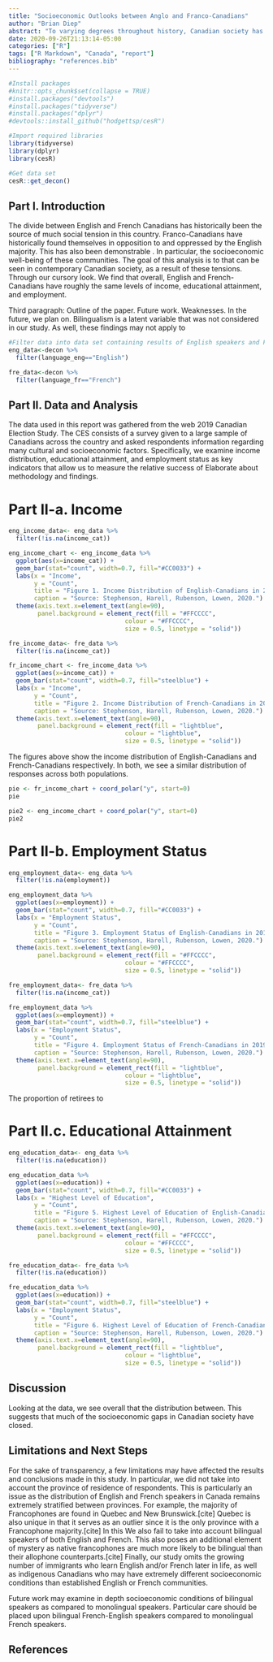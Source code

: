 ```yaml
---
title: "Socioeconomic Outlooks between Anglo and Franco-Canadians"
author: "Brian Diep"
abstract: "To varying degrees throughout history, Canadian society has generally segregated between an English-speaking majority and a French-speaking minority. The tumultuous history between continues to have an impact on the fabric of Canadian society. In our analysis of various socioeconomic factors between both groups, our findings imply that the socioeconomic gap between allophones and francophones across Canada has closed significantly."
date: 2020-09-26T21:13:14-05:00
categories: ["R"]
tags: ["R Markdown", "Canada", "report"]
bibliography: "references.bib"
---
```


```r

#Install packages
#knitr::opts_chunk$set(collapse = TRUE)
#install.packages("devtools")
#install.packages("tidyverse")
#install.packages("dplyr")
#devtools::install_github("hodgettsp/cesR")

#Import required libraries
library(tidyverse)
library(dplyr)
library(cesR)

#Get data set
cesR::get_decon()
```
## Part I. Introduction

  The divide between English and French Canadians has historically been the source of much social tension in this country. Franco-Canadians have historically found themselves in opposition to and oppressed by the English majority. This has also been demonstrable . In particular, the socioeconomic well-being of these communities. The goal of this analysis is to  that can be seen in contemporary Canadian society, as a result of these tensions. Through our cursory look. We find that overall, English and French-Canadians have roughly the same levels of income, educational attainment, and employment.

Third paragraph: Outline of the paper. Future work. Weaknesses. In the future, we plan on. Bilingualism is a latent variable that was not considered in our study. As well, these findings may not apply to

```r

#Filter data into data set containing results of English speakers and French speakers
eng_data<-decon %>%
  filter(language_eng=="English")

fre_data<-decon %>%
  filter(language_fr=="French")
```

## Part II. Data and Analysis

The data used in this report was gathered from the web 2019 Canadian Election Study. The CES consists of a survey given to a large sample of Canadians across the country and asked respondents information regarding many cultural and socioeconomic factors. Specifically, we examine income distribution, educational attainment, and employment status as key indicators that allow us to measure the relative success of Elaborate about methodology and findings.

# Part II-a. Income

```r

eng_income_data<- eng_data %>%
  filter(!is.na(income_cat))

eng_income_chart <- eng_income_data %>%
  ggplot(aes(x=income_cat)) +
  geom_bar(stat="count", width=0.7, fill="#CC0033") +
  labs(x = "Income",
       y = "Count",
       title = "Figure 1. Income Distribution of English-Canadians in 2019 CES",
       caption = "Source: Stephenson, Harell, Rubenson, Lowen, 2020.") +
  theme(axis.text.x=element_text(angle=90),
        panel.background = element_rect(fill = "#FFCCCC",
                                colour = "#FFCCCC",
                                size = 0.5, linetype = "solid"))
```

```r
fre_income_data<- fre_data %>%
  filter(!is.na(income_cat))

fr_income_chart <- fre_income_data %>%
  ggplot(aes(x=income_cat)) +
  geom_bar(stat="count", width=0.7, fill="steelblue") +
  labs(x = "Income",
       y = "Count",
       title = "Figure 2. Income Distribution of French-Canadians in 2019 CES",
       caption = "Source: Stephenson, Harell, Rubenson, Lowen, 2020.") +
  theme(axis.text.x=element_text(angle=90),
        panel.background = element_rect(fill = "lightblue",
                                colour = "lightblue",
                                size = 0.5, linetype = "solid"))

```

The figures above show the income distribution of English-Canadians and French-Canadians respectively. In both, we see a similar distribution of responses across both populations.

```r

pie <- fr_income_chart + coord_polar("y", start=0)
pie

pie2 <- eng_income_chart + coord_polar("y", start=0)
pie2

```

# Part II-b. Employment Status

```r

eng_employment_data<- eng_data %>%
  filter(!is.na(employment))

eng_employment_data %>%
  ggplot(aes(x=employment)) +
  geom_bar(stat="count", width=0.7, fill="#CC0033") +
  labs(x = "Employment Status",
       y = "Count",
       title = "Figure 3. Employment Status of English-Canadians in 2019 CES",
       caption = "Source: Stephenson, Harell, Rubenson, Lowen, 2020.") +
  theme(axis.text.x=element_text(angle=90),
        panel.background = element_rect(fill = "#FFCCCC",
                                colour = "#FFCCCC",
                                size = 0.5, linetype = "solid"))
```

```r
fre_employment_data<- fre_data %>%
  filter(!is.na(income_cat))

fre_employment_data %>%
  ggplot(aes(x=employment)) +
  geom_bar(stat="count", width=0.7, fill="steelblue") +
  labs(x = "Employment Status",
       y = "Count",
       title = "Figure 4. Employment Status of French-Canadians in 2019 CES",
       caption = "Source: Stephenson, Harell, Rubenson, Lowen, 2020.") +
  theme(axis.text.x=element_text(angle=90),
        panel.background = element_rect(fill = "lightblue",
                                colour = "lightblue",
                                size = 0.5, linetype = "solid"))

```

The proportion of retirees to 

# Part II.c. Educational Attainment
```r
eng_education_data<- eng_data %>%
  filter(!is.na(education))

eng_education_data %>%
  ggplot(aes(x=education)) +
  geom_bar(stat="count", width=0.7, fill="#CC0033") +
  labs(x = "Highest Level of Education",
       y = "Count",
       title = "Figure 5. Highest Level of Education of English-Canadians in 2019 CES",
       caption = "Source: Stephenson, Harell, Rubenson, Lowen, 2020.") +
  theme(axis.text.x=element_text(angle=90),
        panel.background = element_rect(fill = "#FFCCCC",
                                colour = "#FFCCCC",
                                size = 0.5, linetype = "solid"))
```


```r
fre_education_data<- fre_data %>%
  filter(!is.na(education))

fre_education_data %>%
  ggplot(aes(x=education)) +
  geom_bar(stat="count", width=0.7, fill="steelblue") +
  labs(x = "Employment Status",
       y = "Count",
       title = "Figure 6. Highest Level of Education of French-Canadians in 2019 CES",
       caption = "Source: Stephenson, Harell, Rubenson, Lowen, 2020.") +
  theme(axis.text.x=element_text(angle=90),
        panel.background = element_rect(fill = "lightblue",
                                colour = "lightblue",
                                size = 0.5, linetype = "solid"))

```

## Discussion

Looking at the data, we see overall that the distribution between. This suggests that much of the socioeconomic gaps in Canadian society have closed. 

## Limitations and Next Steps

For the sake of transparency, a few limitations may have affected the results and conclusions made in this study. In particular, we did not take into account the province of residence of respondents. This is particularly an issue as the distribution of English and French speakers in Canada remains extremely stratified between provinces. For example, the majority of Francophones are found in Quebec and New Brunswick.[cite] Quebec is also unique in that it serves as an outlier since it is the only province with a Francophone majority.[cite] In this We also fail to take into account bilingual speakers of both English and French. This also poses an additional element of mystery as native francophones are much more likely to be bilingual than their allophone counterparts.[cite]
Finally, our study omits the growing number of immigrants who learn English and/or French later in life, as well as indigenous Canadians who may have extremely different socioeconomic conditions than established English or French communities.

Future work may examine in depth socioeconomic conditions of bilingual speakers as compared to monolingual speakers. Particular care should be placed upon bilingual French-English speakers compared to monolingual French speakers.

## References
